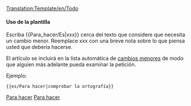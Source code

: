 <noinclude>[[Translation:Template/en/Todo]]</noinclude><noinclude></noinclude>{{es/Metaplantilla de avisos| tipo   = información
| imagen =en/Klipper.png| texto  = <strong>Para hacer...</strong><br />{{{1|Quien agregó esta plantilla no ha indicado lo que debía hacerse, por lo que deben eliminarse o actualizarse con la acción correspondiente.}}}
}}<includeonly>{{{2|[[Category:es/Para hacer]]}}}</includeonly><noinclude>

====Uso de la plantilla====
Escriba <nowiki>{{</nowiki>Para_hacer/Es<nowiki>|xxx}}</nowiki> cerca del texto que considere que necesita un cambio menor. Reemplace xxx con una breve nota sobre lo que piensa usted que debería hacerse.

El artículo se incluirá en la lista automática de [[:Category:es/Para hacer|cambios menores]] de modo que alguien más adelante pueda examinar la petición.

Ejemplo:
<pre>{{es/Para hacer|comprobar la ortografía}}</pre>

[[Category:es/Plantillas|Para hacer]][[Category:es/Cajas de mensajes|Para hacer]]</noinclude>